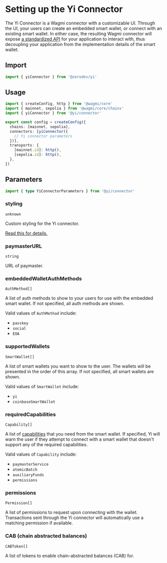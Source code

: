 # Setting up the Yi Connector

The Yi Connector is a Wagmi connector with a customizable UI.  Through the UI, your users can create an embedded smart wallet, or connect with an existing smart wallet.  In either case, the resulting Wagmi connector will expose [a standardized API](/dapp/knowledge/capabilities) for your application to interact with, thus decoupling your application from the implementation details of the smart wallet.

## Import

```ts
import { yiConnector } from '@zerodev/yi'
```

## Usage

```ts
import { createConfig, http } from '@wagmi/core'
import { mainnet, sepolia } from '@wagmi/core/chains'
import { yiConnector } from '@yi/connector'

export const config = createConfig({
  chains: [mainnet, sepolia],
  connectors: [yiConnector({
    // Yi connector parameters
  })],
  transports: {
    [mainnet.id]: http(),
    [sepolia.id]: http(),
  },
})
```

## Parameters

```ts
import { type YiConnectorParameters } from '@yi/connector'
```

### styling

`unknown`

Custom styling for the Yi connector.

[Read this for details.](/dapp/onboarding/yi-connector-styling)

### paymasterURL

`string`

URL of paymaster.

### embeddedWalletAuthMethods

`AuthMethod[]`

A list of auth methods to show to your users for use with the embedded smart wallet.  If not specified, all auth methods are shown.

Valid values of `AuthMethod` include:

- `passkey`
- `social`
- `EOA`

### supportedWallets

`SmartWallet[]`

A list of smart wallets you want to show to the user.  The wallets will be presented in the order of this array.  If not specified, all smart wallets are shown.

Valid values of `SmartWallet` include:

- `yi`
- `coinbaseSmartWallet`

### requiredCapabilities

`Capability[]`

A list of [capabilities](/knowledge/capabilities) that you need from the smart wallet.  If specified, Yi will warn the user if they attempt to connect with a smart wallet that doesn't support any of the required capabilities.

Valid values of `Capability` include:

- `paymasterService`
- `atomicBatch`
- `auxiliaryFunds`
- `permissions`

### permissions

`Permission[]`

A list of permissions to request upon connecting with the wallet.  Transactions sent through the Yi connector will automatically use a matching permission if available.

### CAB (chain abstracted balances)

`CABToken[]`

A list of tokens to enable chain-abstracted balances (CAB) for.